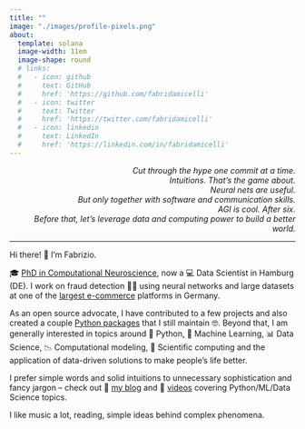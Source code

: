 ```yaml
---
title: ""
image: "./images/profile-pixels.png"
about:
  template: solana
  image-width: 11em
  image-shape: round
  # links:
  #   - icon: github
  #     text: GitHub
  #     href: 'https://github.com/fabridamicelli'
  #   - icon: twitter
  #     text: Twitter
  #     href: 'https://twitter.com/fabridamicelli'
  #   - icon: linkedin
  #     text: LinkedIn
  #     href: 'https://linkedin.com/in/fabridamicelli'
---
```


<div align="right">
 <i>Cut through the hype one commit at a time.<br/>
   Intuitions. That's the game about.<br/>
   Neural nets are useful.  
   But only together with software and communication skills.<br/>
   AGI is cool. After six.  
   Before that, let's leverage data and computing power to build a better world.</i>
<div align="left">

<hr>

Hi there! 👋 I'm Fabrizio.

🎓 [PhD in Computational Neuroscience](https://fabridamicelli.github.io/research.html), now a 💻 Data Scientist in Hamburg (DE).
I work on fraud detection 🕵🏽 using neural networks and large datasets at one of the [largest e-commerce](https://www.otto.de/) platforms in Germany.

As an open source advocate, I have contributed to a few projects and also created a couple [Python packages](https://fabridamicelli.github.io/code.html) that I still maintain 🤓.
Beyond that, I am generally interested in topics around 🐍 Python, 🤖 Machine Learning, 📊 Data Science, 📉 Computational modeling, 🚀 Scientific computing and the application of data-driven solutions to make people's life better.

I prefer simple words and solid intuitions to unnecessary sophistication and fancy jargon – check out 📝 [my blog](https://fabridamicelli.github.io/posts.html) and 🎥 [videos](https://www.youtube.com/@fabridamicelli) covering Python/ML/Data Science topics.

I like music a lot, reading, simple ideas behind complex phenomena.

